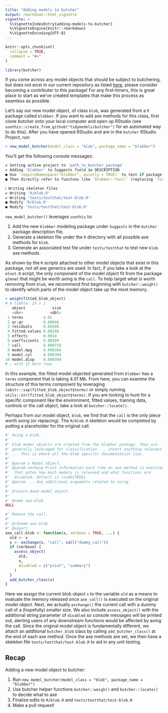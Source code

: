 ```yaml
---
title: "Adding models to butcher"
output: rmarkdown::html_vignette
vignette: >
  %\VignetteIndexEntry{adding-models-to-butcher}
  %\VignetteEngine{knitr::rmarkdown}
  %\VignetteEncoding{UTF-8}
---
```


```r
knitr::opts_chunk$set(
  collapse = TRUE,
  comment = "#>"
)
```

```r
library(butcher)
```

If you come across any model objects that should be subject to butchering, but does not exist in our current repository as listed [here](https://tidymodels.github.io/parsnip/articles/articles/Models.html), please consider becoming a contributer to this package! For any first-timers, this is great place to start as we've created templates that make this process as seamless as possible. 

Let's say our new model object, of class `blob`, was generated from a `R` package called `blobber`. If you want to add axe methods for this class, first clone butcher onto your local computer and open up RStudio (see `usethis::create_from_github("tidymodels/butcher")` for an automated way to do this). After you have opened RStudio and are in the `butcher` RStudio Project, run: 

```r
> new_model_butcher(model_class = "blob", package_name = "blobber")
```

You'll get the following console messages:

```r
✔ Setting active project to 'path_to_butcher_package'
✔ Adding 'blobber' to Suggests field in DESCRIPTION
● Use `requireNamespace("blobber", quietly = TRUE)` to test if package is installed
● Then directly refer to functons like `blobber::fun()` (replacing `fun()`).

ℹ Writing skeleton files
✔ Writing 'R/blob.R'
✔ Writing 'tests/testthat/test-blob.R'
● Modify 'R/blob.R'
● Modify 'tests/testthat/test-blob.R'
```

`new_model_butcher()` leverages `usethis` to: 

1. Add the new `blobber` modeling package under `Suggests` in the `butcher` package description file.
2. Generate a skeleton file under the `R` directory with all possible axe methods for `blob`.
3. Generate an associated test file under `tests/testthat` to test new `blob` axe methods.

As shown by the `R` scripts attached to other model objects that exist in this package, *not all* axe generics are used. In fact, if you take a look at the `elnet.R` script, the only component of the model object fit from the package `glmnet` that might be worth axing is the `call`. To help target what is worth removing from `blob`, we recommend first beginning with `butcher::weigh()` to identify which parts of the model object take up the most memory.

```r
> weigh(fitted_blob_object)
# A tibble: 25 x 2
   object            size
   <chr>            <dbl>
 1 terms         4.01    
 2 qr.qr         0.00666 
 3 residuals     0.00286 
 4 fitted.values 0.00286 
 5 effects       0.0014  
 6 coefficients  0.00109 
 7 call          0.000728
 8 model.mpg     0.000304
 9 model.cyl     0.000304
10 model.disp    0.000304
# … with 15 more rows
```

In this example, the fitted model objected generated from `blobber` has a `terms` component that is taking 4.01 Mb. From here, you can examine the structure of this terms component by leveraging `lobstr::sxp(fitted_blob_object$terms)` or simply running `utils::str(fitted_blob_object$terms)`. If you are looking to hunt for a specific component like the environment, fitted values, training data, controls or the call object, take a look at `butcher::locate()`. 

Perhaps from our model object, `blob`, we find that the `call` is the only piece worth axing (or replacing). The `R/blob.R` skeleton would be completed by putting a placeholder for the original call. 

```r
#' Axing a blob.
#'
#' blob model objects are created from the blobber package. They are
#' generally leveraged for classification ... insert anything relevant 
#' ... This is where all the blob specific documentation lies.
#'
#' @param x Model object.
#' @param verbose Print information each time an axe method is executed
#'  that notes how much memory is released and what functions are
#'  disabled. Default is \code{TRUE}.
#' @param ... Any additional arguments related to axing.
#'
#' @return Axed model object.
#'
#' @name axe-blob
NULL

#' Remove the call.
#'
#' @rdname axe-blob
#' @export
axe_call.blob <- function(x, verbose = TRUE, ...) {
  old <- x
  x <- exchange(x, "call", call("dummy_call"))
  if (verbose) {
    assess_object(
      old, 
      x,
      disabled = c("print", "summary")
    )
  }
  add_butcher_class(x)
}
```

Here we assign the current blob object `x` to the variable `old` as a means to evaluate the memory released once `axe_call()` is executed on the original model object. Next, we actually `exchange()` the current call with a dummy call of a (hopefully) smaller size. We also include `assess_object()` with the additional string parameter of `disabled` so console messages will be printed out, alerting users of any downstream functions would be affected by axing the call. Since the original model object is fundamentally different, we attach an additional `butcher_blob` class by calling `add_butcher_class()` at the end of each axe method. Once the axe methods are set, we then have a skeleton file `tests/testthat/test-blob.R` to aid in any unit testing. 

## Recap

Adding a new model object to butcher:

1) Run `new_model_butcher(model_class = "blob", package_name = "blobber")`
2) Use butcher helper functions `butcher::weigh()` and `butcher::locate()` to decide what to axe
3) Finalize edits to `R/blob.R` and `tests/testthat/test-blob.R` 
4) Make a pull request! 

